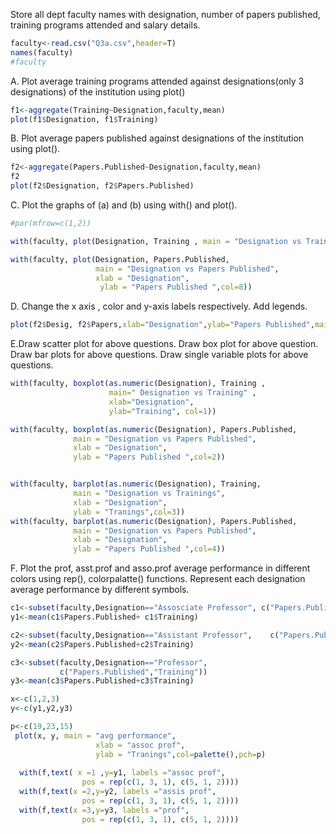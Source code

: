 Store all dept faculty names with designation,  number of papers published, training programs attended and salary details.

```{r}

faculty<-read.csv("Q3a.csv",header=T)
names(faculty)
#faculty

```

A. Plot average training programs attended against designations(only 3 designations)  of the institution using plot()

```{r}

f1<-aggregate(Training~Designation,faculty,mean)
plot(f1$Designation, f1$Training)

```

B. Plot average papers published against designations of  the institution using plot().

```{r}

f2<-aggregate(Papers.Published~Designation,faculty,mean)
f2
plot(f2$Designation, f2$Papers.Published)

```

C. Plot the graphs of (a) and (b) using with() and plot().

```{r}

#par(mfrow=c(1,2))

with(faculty, plot(Designation, Training , main = "Designation vs Trainings", xlab = "Designation",  ylab = "Tranings",col=7))

with(faculty, plot(Designation, Papers.Published, 
                   main = "Designation vs Papers Published", 
                   xlab = "Designation", 
                    ylab = "Papers Published ",col=8))


```

D. Change the x axis , color and y-axis labels respectively.  Add legends. 
```{r}

plot(f2$Desig, f2$Papers,xlab="Designation",ylab="Papers Published",main="Designation vs Papers Published",col=5)

```

E.Draw scatter plot for above questions. Draw box plot for above question.  Draw bar plots for above questions. Draw single variable plots for above questions.

```{r}

with(faculty, boxplot(as.numeric(Designation), Training , 
                      main=" Designation vs Training" ,
                      xlab="Designation",
                      ylab="Training", col=1))

with(faculty, boxplot(as.numeric(Designation), Papers.Published,
              main = "Designation vs Papers Published",
              xlab = "Designation",
              ylab = "Papers Published ",col=2))


with(faculty, barplot(as.numeric(Designation), Training,
              main = "Designation vs Trainings",
              xlab = "Designation",
              ylab = "Tranings",col=3))
with(faculty, barplot(as.numeric(Designation), Papers.Published,
              main = "Designation vs Papers Published",
              xlab = "Designation",
              ylab = "Papers Published ",col=4))

```

F. Plot the prof, asst.prof and asso.prof average performance in different colors using rep(), colorpalatte() functions. Represent each designation average performance by different symbols.

```{r}

c1<-subset(faculty,Designation=="Assosciate Professor", c("Papers.Published","Training"))
y1<-mean(c1$Papers.Published+ c1$Training)

c2<-subset(faculty,Designation=="Assistant Professor",    c("Papers.Published","Training"))
y2<-mean(c2$Papers.Published+c2$Training)

c3<-subset(faculty,Designation=="Professor",
           c("Papers.Published","Training"))
y3<-mean(c3$Papers.Published+c3$Training)

x<-c(1,2,3)
y<-c(y1,y2,y3)

p<-c(19,23,15)
 plot(x, y, main = "avg performance", 
                   xlab = "assoc prof", 
                   ylab = "Tranings",col=palette(),pch=p)
 
  with(f,text( x =1 ,y=y1, labels ="assoc prof",
                pos = rep(c(1, 3, 1), c(5, 1, 2)))) 
  with(f,text(x =2,y=y2, labels ="assis prof",
                pos = rep(c(1, 3, 1), c(5, 1, 2)))) 
  with(f,text(x =3,y=y3, labels ="prof",
                pos = rep(c(1, 3, 1), c(5, 1, 2)))) 


```








































































































































































































